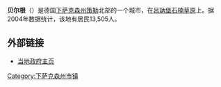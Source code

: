 {{noteTA
|G1=德国地名
|G2=Landkreis
|G3=单位
}}
{{Infobox German location      
|type               = Stadt
|name               = 贝尔根<br>Bergen
|image_coa            = Wappen Bergen (Celle).png
|coordinates       = {{coord|52|48|37|N|9|57|40|E|format=dms|display=inline,title}}
|image_plan        = Bergen in CE.svg
|state            = 下萨克森州
|district         = [[策勒县|策勒县]]
|elevation              = 77
|area            = 163.77
|population         = 13099
|Stand             = 2008-12-31
|postal_code               = 29303
|area_code           = 05051
|licence               = CE
|Gemeindeschlüssel = 03 3 51 004
|divisions        =
|Adresse-Verband   = Deichend 3 - 7<br />29303 Bergen
|website           = [https://www.bergen-online.de/ www.bergen-online.de]
|mayor     = Claudia Dettmar-Müller
|party            = 
|image_photo =File:Bergen St Lambert 4.jpg
|image_caption = 圣兰贝特（St. Lambert）教堂
}}
'''贝尔根'''（{{lang-de|Bergen}}）是德国[[下萨克森州|下萨克森州]][[策勒_(德国)|策勒]]北部的一个城市，在[[呂訥堡石楠草原|呂訥堡石楠草原]]上。据2004年数据统计，该地有居民13,505人。

== 外部链接 ==
* [http://www.bergen-online.de 当地政府主页]{{Wayback|url=http://www.bergen-online.de/ |date=20190306184701 }}

{{Authority control}}
[[Category:下萨克森州市镇|Category:下萨克森州市镇]]